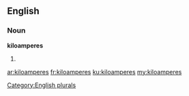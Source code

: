 ==English==

===Noun===
'''kiloamperes'''

# {{plural of|[[kiloampere]]}}

[[Category:English plurals]]

[[ar:kiloamperes]]
[[fr:kiloamperes]]
[[ku:kiloamperes]]
[[my:kiloamperes]]